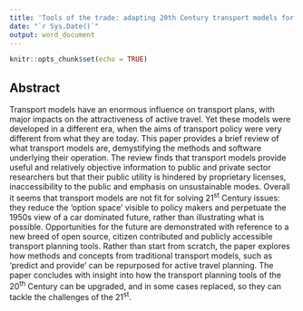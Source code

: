 ```yaml
---
title: 'Tools of the trade: adapting 20th Century transport models for 21st Century challenges'
date: "`r Sys.Date()`"
output: word_document
---
```


```r
knitr::opts_chunk$set(echo = TRUE)
```

## Abstract

Transport models have an enormous influence on transport plans, with major impacts on the attractiveness of active travel. Yet these models were developed in a different era, when the aims of transport policy were very different from what they are today. This paper provides a brief review of what transport models are, demystifying the methods and software underlying their operation. The review finds that transport models provide useful and relatively objective information to public and private sector researchers but that their public utility is hindered by proprietary licenses, inaccessibility to the public and emphasis on unsustainable modes. Overall it seems that transport models are not fit for solving 21^st^ Century issues: they reduce the 'option space' visible to policy makers and perpetuate the 1950s view of a car dominated future, rather than illustrating what is possible. Opportunities for the future are demonstrated with reference to a new breed of open source, citizen contributed and publicly accessible transport planning tools. Rather than start from scratch, the paper explores how methods and concepts from traditional transport models, such as 'predict and provide' can be repurposed for active travel planning. The paper concludes with insight into how the transport planning tools of the 20^th^ Century can be upgraded, and in some cases replaced, so they can tackle the challenges of the 21^st^. 